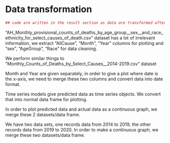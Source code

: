 # Data transformation

```R
## code are written in the result section as data are transformed after each plot.
```

"AH_Monthly_provisional_counts_of_deaths_by_age_group__sex__and_race_ethnicity_for_select_causes_of_death.csv" dataset has a lot of irrelevant information, we extract "AllCause", "Month", "Year" columns for plotting and "sex", "AgeGroup", "Race" for data cleaning.

We perform similar things to "Monthly_Counts_of_Deaths_by_Select_Causes__2014-2019.csv" dataset

Month and Year are given separately, in order to give a plot where date is the x-axis, we need to merge these two columns and convert data into date format.

Time series models give predicted data as time series objects. We convert that into normal data frame for plotting.

In order to plot predicted data and actual data as a continuous graph, we merge these 2 datasets/data frame.

We have two data sets, one records data from 2014 to 2019, the other records data from 2019 to 2020. In order to make a continuous graph, we merge these two datasets/data frame.
